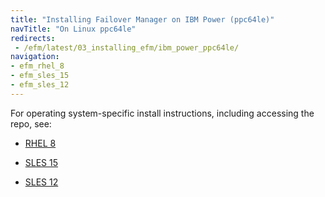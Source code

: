 ```yaml
---
title: "Installing Failover Manager on IBM Power (ppc64le)"
navTitle: "On Linux ppc64le"
redirects: 
 - /efm/latest/03_installing_efm/ibm_power_ppc64le/
navigation:
- efm_rhel_8
- efm_sles_15
- efm_sles_12
---
```


<div id="installing_efm" class="registered_link"></div>

<div id="linux_installation" class="registered_link"></div>

For operating system-specific install instructions, including accessing the repo, see:

  - [RHEL 8](efm_rhel_8)

  - [SLES 15](efm_sles_15)
  - [SLES 12](efm_sles_12)

